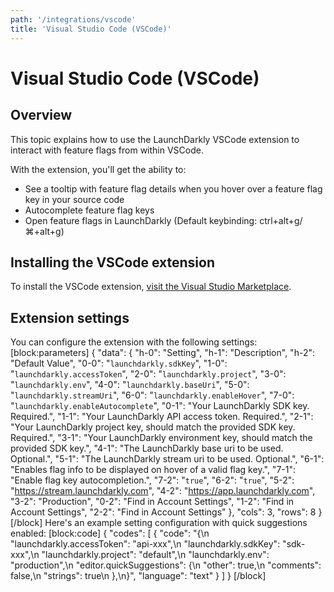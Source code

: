 ```yaml
---
path: '/integrations/vscode'
title: 'Visual Studio Code (VSCode)'
---
```


# Visual Studio Code (VSCode)

## Overview

This topic explains how to use the LaunchDarkly VSCode extension to interact with feature flags from within VSCode.

With the extension, you'll get the ability to:

- See a tooltip with feature flag details when you hover over a feature flag key in your source code
- Autocomplete feature flag keys
- Open feature flags in LaunchDarkly (Default keybinding: ctrl+alt+g/⌘+alt+g)

## Installing the VSCode extension

To install the VSCode extension, [visit the Visual Studio Marketplace](https://ld.click/LDVisualStudioExtension).

## Extension settings

You can configure the extension with the following settings:
[block:parameters]
{
"data": {
"h-0": "Setting",
"h-1": "Description",
"h-2": "Default Value",
"0-0": "`launchdarkly.sdkKey`",
"1-0": "`launchdarkly.accessToken`",
"2-0": "`launchdarkly.project`",
"3-0": "`launchdarkly.env`",
"4-0": "`launchdarkly.baseUri`",
"5-0": "`launchdarkly.streamUri`",
"6-0": "`launchdarkly.enableHover`",
"7-0": "`launchdarkly.enableAutocomplete`",
"0-1": "Your LaunchDarkly SDK key. Required.",
"1-1": "Your LaunchDarkly API access token. Required.",
"2-1": "Your LaunchDarkly project key, should match the provided SDK key. Required.",
"3-1": "Your LaunchDarkly environment key, should match the provided SDK key.",
"4-1": "The LaunchDarkly base uri to be used. Optional.",
"5-1": "The LaunchDarkly stream uri to be used. Optional.",
"6-1": "Enables flag info to be displayed on hover of a valid flag key.",
"7-1": "Enable flag key autocompletion.",
"7-2": "`true`",
"6-2": "`true`",
"5-2": "https://stream.launchdarkly.com",
"4-2": "https://app.launchdarkly.com",
"3-2": "Production",
"0-2": "Find in Account Settings",
"1-2": "Find in Account Settings",
"2-2": "Find in Account Settings"
},
"cols": 3,
"rows": 8
}
[/block]
Here's an example setting configuration with quick suggestions enabled:
[block:code]
{
"codes": [
{
"code": "{\n \"launchdarkly.accessToken\": \"api-xxx\",\n \"launchdarkly.sdkKey\": \"sdk-xxx\",\n \"launchdarkly.project\": \"default\",\n \"launchdarkly.env\": \"production\",\n \"editor.quickSuggestions\": {\n \"other\": true,\n \"comments\": false,\n \"strings\": true\n },\n}",
"language": "text"
}
]
}
[/block]
